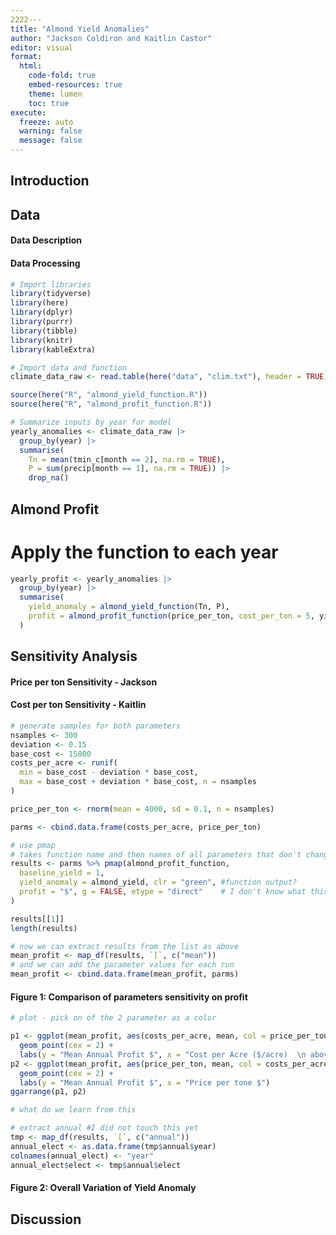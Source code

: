 ```yaml
---
2222---
title: "Almond Yield Anomalies"
author: "Jackson Coldiron and Kaitlin Castor"
editor: visual
format: 
  html:
    code-fold: true
    embed-resources: true
    theme: lumen
    toc: true
execute:
  freeze: auto 
  warning: false
  message: false
---
```


## Introduction

## Data

#### Data Description

#### Data Processing

```r
# Import libraries
library(tidyverse)
library(here)
library(dplyr)
library(purrr)
library(tibble)
library(knitr)
library(kableExtra)

# Import data and function
climate_data_raw <- read.table(here("data", "clim.txt"), header = TRUE, sep = "", quote = "\"")

source(here("R", "almond_yield_function.R"))
source(here("R", "almond_profit_function.R"))

# Summarize inputs by year for model
yearly_anomalies <- climate_data_raw |>
  group_by(year) |>
  summarise(
    Tn = mean(tmin_c[month == 2], na.rm = TRUE),
    P = sum(precip[month == 1], na.rm = TRUE)) |>
    drop_na()

```

## Almond Profit

# Apply the function to each year

```r
yearly_profit <- yearly_anomalies |>
  group_by(year) |>
  summarise(
    yield_anomaly = almond_yield_function(Tn, P),
    profit = almond_profit_function(price_per_ton, cost_per_ton = 5, yield_anomaly, baseline_yield = 10)
  )
```

## Sensitivity Analysis

#### Price per ton Sensitivity - Jackson

#### Cost per ton Sensitivity - Kaitlin

```r
# generate samples for both parameters
nsamples <- 300
deviation <- 0.15
base_cost <- 15000
costs_per_acre <- runif(
  min = base_cost - deviation * base_cost,
  max = base_cost + deviation * base_cost, n = nsamples
)

price_per_ton <- rnorm(mean = 4000, sd = 0.1, n = nsamples)

parms <- cbind.data.frame(costs_per_acre, price_per_ton)

# use pmap
# takes function name and then names of all parameters that don't change
results <- parms %>% pmap(almond_profit_function,
  baseline_yield = 1,
  yield_anomaly = almond_yield, clr = "green", #function output?
  profit = "$", g = FALSE, etype = "direct"    # I don't know what this line means
)

results[[1]]
length(results)

# now we can extract results from the list as above
mean_profit <- map_df(results, `[`, c("mean"))
# and we can add the parameter values for each run
mean_profit <- cbind.data.frame(mean_profit, parms)

```

#### Figure 1: Comparison of parameters sensitivity on profit

```r
# plot - pick on of the 2 parameter as a color

p1 <- ggplot(mean_profit, aes(costs_per_acre, mean, col = price_per_ton)) +
  geom_point(cex = 2) +
  labs(y = "Mean Annual Profit $", x = "Cost per Acre ($/acre)  \n above which energy production is more efficient")
p2 <- ggplot(mean_profit, aes(price_per_ton, mean, col = costs_per_acre)) +
  geom_point(cex = 2) +
  labs(y = "Mean Annual Profit $", x = "Price per tone $")
ggarrange(p1, p2)

# what do we learn from this

# extract annual #I did not touch this yet
tmp <- map_df(results, `[`, c("annual"))
annual_elect <- as.data.frame(tmp$annual$year)
colnames(annual_elect) <- "year"
annual_elect$elect <- tmp$annual$elect
```

#### Figure 2: Overall Variation of Yield Anomaly

## Discussion
